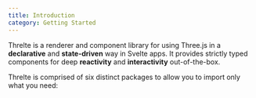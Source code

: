 ```yaml
---
title: Introduction
category: Getting Started
---
```



Threlte is a renderer and component library for using Three.js in a **declarative** and **state-driven** way in Svelte apps. It provides strictly typed components for deep **reactivity** and **interactivity** out-of-the-box.

Threlte is comprised of six distinct packages to allow you to import only what you need:

<CardGrid stagger>
  <LinkCard
    title="@threlte/core"
    href="/reference/core/getting-started"
    description="The heart of Threlte, providing simple transparent Svelte binding to Three.js"
  />
  <LinkCard
    title="@threlte/extras"
    href="/reference/core/getting-started"
    description="A collection of plugins and components that extend Threlte with additional functionality."
  />
  <LinkCard
    title="@threlte/gltf"
    href="/reference/core/getting-started"
    description="A command-line tool that turns GLTF assets into declarative and re-usable Threlte components."
  />
  <LinkCard
    title="@threlte/rapier"
    href="/reference/core/getting-started"
    description="Provides components to enable performant physics in your Threlte application through the [Rapier engine](https://rapier.rs/)"
  />
  <LinkCard
    title="@threlte/theatre"
    href="/reference/core/getting-started"
    description="Provides components to enable animations in your Threlte application through the [Theatre.js animation library](https://www.theatrejs.com/)"
  />
  <LinkCard
    title="@threlte/theatre"
    href="/reference/core/getting-started"
    description="Provides components to enable animations in your Threlte application through the [Theatre.js animation library](https://www.theatrejs.com/)"
  />
  <LinkCard
    title="@threlte/xr"
    href="/reference/core/getting-started"
    description="Provides components for VR and AR."
  />
  <LinkCard
    title="@threlte/flex"
    href="/reference/core/getting-started"
    description="Provides components to easily use the flex engine [`yoga-layout`](https://yogalayout.com/) with Threlte."
  />
</CardGrid>
